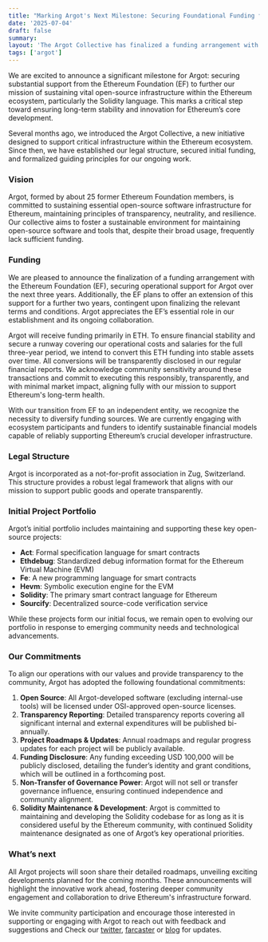 ```yaml
---
title: "Marking Argot's Next Milestone: Securing Foundational Funding from the Ethereum Foundation"
date: '2025-07-04'
draft: false
summary: 
layout: 'The Argot Collective has finalized a funding arrangement with the Ethereum Foundation, securing operational support over the next three years, with a pathway to extending support for an additional 2 years'
tags: ['argot']
---
```


We are excited to announce a significant milestone for Argot: securing substantial support from the Ethereum Foundation (EF) to further our mission of sustaining vital open-source infrastructure within the Ethereum ecosystem, particularly the Solidity language. This marks a critical step toward ensuring long-term stability and innovation for Ethereum’s core development.

Several months ago, we introduced the Argot Collective, a new initiative designed to support critical infrastructure within the Ethereum ecosystem. Since then, we have established our legal structure, secured initial funding, and formalized guiding principles for our ongoing work.

### Vision
Argot, formed by about 25 former Ethereum Foundation members, is committed to sustaining essential open-source software infrastructure for Ethereum, maintaining principles of transparency, neutrality, and resilience. Our collective aims to foster a sustainable environment for maintaining open-source software and tools that, despite their broad usage, frequently lack sufficient funding.

### Funding
We are pleased to announce the finalization of a funding arrangement with the Ethereum Foundation (EF), securing operational support for Argot over the next three years. Additionally, the EF plans to offer an extension of this support for a further two years, contingent upon finalizing the relevant terms and conditions. Argot appreciates the EF’s essential role in our establishment and its ongoing collaboration.

Argot will receive funding primarily in ETH. To ensure financial stability and secure a runway covering our operational costs and salaries for the full three-year period, we intend to convert this ETH funding into stable assets over time. All conversions will be transparently disclosed in our regular financial reports. We acknowledge community sensitivity around these transactions and commit to executing this responsibly, transparently, and with minimal market impact, aligning fully with our mission to support Ethereum's long-term health.

With our transition from EF to an independent entity, we recognize the necessity to diversify funding sources. We are currently engaging with ecosystem participants and funders to identify sustainable financial models capable of reliably supporting Ethereum’s crucial developer infrastructure.

### Legal Structure
Argot is incorporated as a not-for-profit association in Zug, Switzerland. This structure provides a robust legal framework that aligns with our mission to support public goods and operate transparently.

### Initial Project Portfolio
Argot’s initial portfolio includes maintaining and supporting these key open-source projects:

- **Act**: Formal specification language for smart contracts
- **Ethdebug**: Standardized debug information format for the Ethereum Virtual Machine (EVM)
- **Fe**: A new programming language for smart contracts
- **Hevm**: Symbolic execution engine for the EVM
- **Solidity**: The primary smart contract language for Ethereum
- **Sourcify**: Decentralized source-code verification service

While these projects form our initial focus, we remain open to evolving our portfolio in response to emerging community needs and technological advancements.

### Our Commitments
To align our operations with our values and provide transparency to the community, Argot has adopted the following foundational commitments:

1. **Open Source**: All Argot-developed software (excluding internal-use tools) will be licensed under OSI-approved open-source licenses.
2. **Transparency Reporting**: Detailed transparency reports covering all significant internal and external expenditures will be published bi-annually.
3. **Project Roadmaps & Updates**: Annual roadmaps and regular progress updates for each project will be publicly available.
4. **Funding Disclosure**: Any funding exceeding USD 100,000 will be publicly disclosed, detailing the funder’s identity and grant conditions, which will be outlined in a forthcoming post.
5. **Non-Transfer of Governance Power**: Argot will not sell or transfer governance influence, ensuring continued independence and community alignment.
6. **Solidity Maintenance & Development**: Argot is committed to maintaining and developing the Solidity codebase for as long as it is considered useful by the Ethereum community, with continued Solidity maintenance designated as one of Argot’s key operational priorities.

### What’s next
All Argot projects will soon share their detailed roadmaps, unveiling exciting developments planned for the coming months. These announcements will highlight the innovative work ahead, fostering deeper community engagement and collaboration to drive Ethereum's infrastructure forward.

We invite community participation and encourage those interested in supporting or engaging with Argot to reach out with feedback and suggestions and Check our [twitter](https://twitter.com/argotorg), [farcaster](https://warpcast.com/argotorg) or [blog](https://argot.org/blog) for updates.
